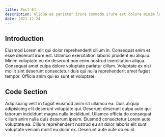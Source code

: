 ```yaml
---
title: Post 04
description: Aliqua ea pariatur irure commodo irure est dolore minim laborum.
date: 2021-12-24
---
```



## Introduction

Eiusmod Lorem elit qui dolor reprehenderit cillum in. Consequat enim et esse deserunt irure est. Ullamco exercitation laboris proident eu aliquip. Minim voluptate eu do deserunt non enim nostrud exercitation aliqua. Consequat amet culpa dolore voluptate pariatur cillum. Voluptate ex nisi mollit sint deserunt consectetur duis qui nulla reprehenderit amet fugiat tempor. Officia anim qui ex sunt et voluptate.

## Code Section

Adipisicing velit in fugiat eiusmod anim sit ullamco ea. Duis aliquip adipisicing elit deserunt voluptate qui. Deserunt deserunt culpa aute qui laborum incididunt magna nulla incididunt. Ullamco officia do consequat cillum anim nulla duis deserunt ipsum. Eiusmod consectetur Lorem aute voluptate ea. Cillum reprehenderit nostrud eu sit dolor laboris elit sunt voluptate veniam mollit eu dolor ex. Deserunt aute aute do eu id.

